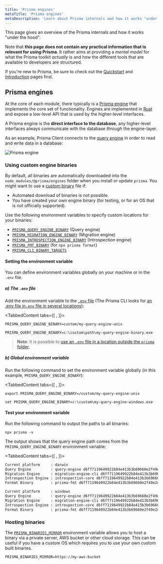 ```yaml
---
title: 'Prisma engines'
metaTitle: 'Prisma engines'
metaDescription: 'Learn about Prisma internals and how it works "under the hood". Prisma tools are based on an engine-layer which manages the communication with the database.'
---
```


<TopBlock>

This page gives an overview of the Prisma internals and how it works "under the hood".

Note that **this page does not contain any practical information that is relevant for _using_ Prisma**. It rather aims at providing a _mental model_ for what the Prisma toolkit _actually_ is and how the different tools that are available to developers are structured.

If you're new to Prisma, be sure to check out the [Quickstart](../../../../getting-started/quickstart-typescript) and [Introduction](../../overview/what-is-prisma) pages first.

</TopBlock>

## Prisma engines

At the core of each module, there typically is a [Prisma engine](https://github.com/prisma/prisma-engines) that implements the core set of functionality. Engines are implemented in [Rust](https://www.rust-lang.org/) and expose a low-level API that is used by the higher-level interfaces.

A Prisma engine is the **direct interface to the database**, any higher-level interfaces always communicate with the database _through_ the engine-layer.

As an example, Prisma Client connects to the [query engine](../../components/prisma-engines/query-engine) in order to read and write data in a database:

![Prisma engine](https://i.imgur.com/I8do25A.png)

### Using custom engine binaries

By default, all binaries are automatically downloaded into the `node_modules/@prisma/engines` folder when you install or update `prisma`. You might want to use a [custom binary](https://github.com/prisma/prisma-engines) file if:

- Automated download of binaries is not possible.
- You have created your own engine binary (for testing, or for an OS that is not officially supported).

Use the following environment variables to specify custom locations for your binaries:

- [`PRISMA_QUERY_ENGINE_BINARY`](../../../../reference/api-reference/environment-variables-reference/#prisma_query_engine_binary) <span class="api"></span> (Query engine)
- [`PRISMA_MIGRATION_ENGINE_BINARY`](../../../../reference/api-reference/environment-variables-reference/#prisma_migration_engine_binary)  <span class="api"></span> (Migration engine)
- [`PRISMA_INTROSPECTION_ENGINE_BINARY`](../../../../reference/api-reference/environment-variables-reference/#prisma_introspection_engine_binary) <span class="api"></span> (Introspection engine)
- [`PRISMA_FMT_BINARY`](../../../../reference/api-reference/environment-variables-reference/#prisma_fmt_binary) <span class="api"></span> (for `npx prisma format`)
- [`PRISMA_CLI_BINARY_TARGETS`](../../../../reference/api-reference/environment-variables-reference/#prisma_cli_binary_targets) <span class="api"></span>

#### Setting the environment variable

You can define environment variables globally on your machine or in the `.env` file.

##### a) The `.env` file

Add the environment variable to the  [`.env` file](../../components/prisma-schema#using-env-files) (The Prisma CLI looks for [an .env file in`.env` file in several locations](../../components/prisma-schema#using-env-files)):

<TabbedContent tabs={[<FileWithIcon text="Unix, MacOS" icon="code"/> , <FileWithIcon text="Windows" icon="display"/>]}>

<tab>

```
PRISMA_QUERY_ENGINE_BINARY=custom/my-query-engine-unix
```

</tab>
<tab>

```
PRISMA_QUERY_ENGINE_BINARY=c:\custom\path\my-query-engine-binary.exe
```

</tab>
</TabbedContent>

> **Note**: It is possible to [use an `.env` file in a location outside the `prisma` folder](../../components/prisma-schema#manage-env-files-manually).

##### b) Global environment variable

Run the following command to set the environment variable globally (in this example, `PRISMA_QUERY_ENGINE_BINARY`):

<TabbedContent tabs={[<FileWithIcon text="Unix, macOS" icon="code"/> , <FileWithIcon text="Windows" icon="display"/>]}>

   <tab>

```terminal
export PRISMA_QUERY_ENGINE_BINARY=/custom/my-query-engine-unix
```

   </tab>

   <tab>

```terminal
set PRISMA_QUERY_ENGINE_BINARY=c:\custom\my-query-engine-windows.exe
```

   </tab>

</TabbedContent>

#### Test your environment variable

Run the following command to output the paths to all binaries:

```terminal
npx prisma -v
```

The output shows that the query engine path comes from the `PRISMA_QUERY_ENGINE_BINARY` environment variable:

<TabbedContent tabs={[<FileWithIcon text="Unix, macOS" icon="code"/> , <FileWithIcon text="Windows" icon="display"/>]}>

   <tab>

```sh highlight=2;normal
Current platform     : darwin
Query Engine         : query-engine d6ff7119649922b84e413b3b69660e2f49e2ddf3 (at /custom/my-query-engine-unix)
Migration Engine     : migration-engine-cli d6ff7119649922b84e413b3b69660e2f49e2ddf3 (at /myproject/node_modules/@prisma/engines/migration-engine-unix)
Introspection Engine : introspection-core d6ff7119649922b84e413b3b69660e2f49e2ddf3 (at /myproject/node_modules/@prisma/engines/introspection-engine-unix)
Format Binary        : prisma-fmt d6ff7119649922b84e413b3b69660e2f49e2ddf3 (at /myproject/node_modules/@prisma/engines/prisma-fmt-unix)
```

   </tab>
   <tab>

```sh highlight=2;normal
Current platform     : windows
Query Engine         : query-engine d6ff7119649922b84e413b3b69660e2f49e2ddf3 (at c:\custom\my-query-engine-windows.exe)
Migration Engine     : migration-engine-cli d6ff7119649922b84e413b3b69660e2f49e2ddf3 (at c:\myproject\node_modules\@prisma\engines\migration-engine-windows.exe)
Introspection Engine : introspection-core d6ff7119649922b84e413b3b69660e2f49e2ddf3 (at c:\myproject\node_modules\@prisma\engines\introspection-engine-windows.exe)
Format Binary        : prisma-fmt d6ff7119649922b84e413b3b69660e2f49e2ddf3 (at c:\myproject\node_modules\@prisma\engines\prisma-fmt-windows.exe)
```

   </tab>

</TabbedContent>

### Hosting binaries

The [`PRISMA_BINARIES_MIRROR`](../../reference/api-reference/environment-variables-reference/#prisma_binaries_mirror) <span class="api"></span> environment variable allows you to host a binary via a private server, AWS bucket or other cloud storage.
This can be useful if you have a custom OS which requires you to use your own custom built binaries.

```terminal
PRISMA_BINARIES_MIRROR=https://my-aws-bucket
```
